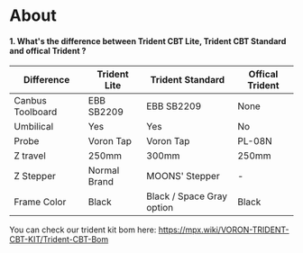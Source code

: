 # About

####  1. What's the difference between Trident CBT Lite, Trident CBT Standard  and offical Trident ? 

| Difference       | Trident Lite | Trident Standard          | Offical Trident |
| ---------------- | ------------ | ------------------------- | --------------- |
| Canbus Toolboard | EBB SB2209   | EBB SB2209                | None            |
| Umbilical        | Yes          | Yes                       | No              |
| Probe            | Voron Tap    | Voron Tap                 | PL-08N          |
| Z travel         | 250mm        | 300mm                     | 250mm           |
| Z Stepper        | Normal Brand | MOONS' Stepper            | -               |
| Frame Color      | Black        | Black / Space Gray option | Black           |

You can check our trident kit bom here: https://mpx.wiki/VORON-TRIDENT-CBT-KIT/Trident-CBT-Bom
